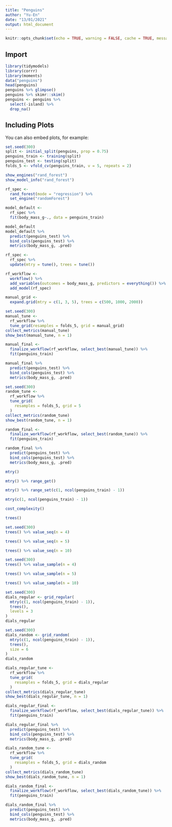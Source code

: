 ```yaml
---
title: "Penguins"
author: "Yu-En"
date: "13/01/2021"
output: html_document
---
```


```r
knitr::opts_chunk$set(echo = TRUE, warning = FALSE, cache = TRUE, message = FALSE)
```

## Import


```r
library(tidymodels)
library(corrr)
library(moments)
data("penguins")
head(penguins)
penguins %>% glimpse()
penguins %>% skimr::skim()
penguins <- penguins %>%
  select(-island) %>%
  drop_na()
```

## Including Plots

You can also embed plots, for example:

```r
set.seed(300)
split <- initial_split(penguins, prop = 0.75)
penguins_train <- training(split)
penguins_test <- testing(split)
folds_5 <- vfold_cv(penguins_train, v = 5, repeats = 2)
```

```r
show_engines("rand_forest")
show_model_info("rand_forest")
```


```r
rf_spec <- 
  rand_forest(mode = "regression") %>%
  set_engine("randomForest")

model_default <-
  rf_spec %>%
  fit(body_mass_g~., data = penguins_train)

model_default
model_default %>% 
  predict(penguins_test) %>% 
  bind_cols(penguins_test) %>% 
  metrics(body_mass_g, .pred)
```

```r
rf_spec <-
  rf_spec %>%
  update(mtry = tune(), trees = tune())

rf_workflow <-
  workflow() %>%
  add_variables(outcomes = body_mass_g, predictors = everything()) %>%
  add_model(rf_spec)

manual_grid <-
  expand.grid(mtry = c(1, 3, 5), trees = c(500, 1000, 2000))

set.seed(300)
manual_tune <-
  rf_workflow %>%
  tune_grid(resamples = folds_5, grid = manual_grid)
collect_metrics(manual_tune)
show_best(manual_tune, n = 1)

manual_final <-
  finalize_workflow(rf_workflow, select_best(manual_tune)) %>%
  fit(penguins_train)

manual_final %>% 
  predict(penguins_test) %>% 
  bind_cols(penguins_test) %>% 
  metrics(body_mass_g, .pred)
```

```r
set.seed(300)
random_tune <-
  rf_workflow %>%
  tune_grid(
    resamples = folds_5, grid = 5
  )
collect_metrics(random_tune)
show_best(random_tune, n = 1)

random_final <-
  finalize_workflow(rf_workflow, select_best(random_tune)) %>%
  fit(penguins_train)

random_final %>% 
  predict(penguins_test) %>% 
  bind_cols(penguins_test) %>% 
  metrics(body_mass_g, .pred)
```

```r
mtry()

mtry() %>% range_get()

mtry() %>% range_set(c(1, ncol(penguins_train) - 1))

mtry(c(1, ncol(penguins_train) - 1))

cost_complexity()

trees()

set.seed(300)
trees() %>% value_seq(n = 4)

trees() %>% value_seq(n = 5)

trees() %>% value_seq(n = 10)

set.seed(300)
trees() %>% value_sample(n = 4)

trees() %>% value_sample(n = 5)

trees() %>% value_sample(n = 10)

set.seed(300)
dials_regular <- grid_regular(
  mtry(c(1, ncol(penguins_train) - 1)),
  trees(),
  levels = 3
)
dials_regular

set.seed(300)
dials_random <- grid_random(
  mtry(c(1, ncol(penguins_train) - 1)),
  trees(),
  size = 6
)
dials_random

dials_regular_tune <-
  rf_workflow %>%
  tune_grid(
    resamples = folds_5, grid = dials_regular
  )
collect_metrics(dials_regular_tune)
show_best(dials_regular_tune, n = 1)

dials_regular_final <-
  finalize_workflow(rf_workflow, select_best(dials_regular_tune)) %>%
  fit(penguins_train)

dials_regular_final %>% 
  predict(penguins_test) %>% 
  bind_cols(penguins_test) %>% 
  metrics(body_mass_g, .pred)

dials_random_tune <-
  rf_workflow %>%
  tune_grid(
    resamples = folds_5, grid = dials_random
  )
collect_metrics(dials_random_tune)
show_best(dials_random_tune, n = 1)

dials_random_final <-
  finalize_workflow(rf_workflow, select_best(dials_random_tune)) %>%
  fit(penguins_train)

dials_random_final %>% 
  predict(penguins_test) %>% 
  bind_cols(penguins_test) %>% 
  metrics(body_mass_g, .pred)
```


